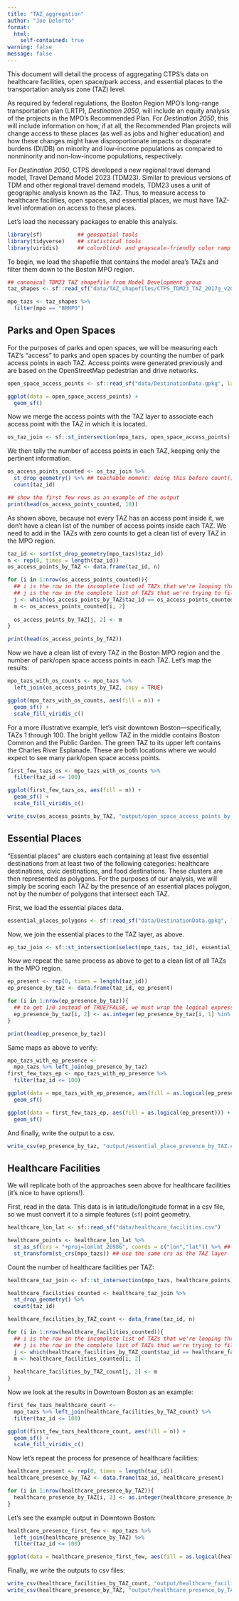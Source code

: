 ```yaml
---
title: "TAZ_aggregation"
author: "Joe Delorto"
format: 
  html:
    self-contained: true
warning: false
message: false
---
```


This document will detail the process of aggregating CTPS's data on healthcare facilities, open space/park access, and essential places to the transportation analysis zone (TAZ) level.

As required by federal regulations, the Boston Region MPO's long-range transportation plan (LRTP), _Destination 2050_, will include an equity analysis of the projects in the MPO's Recommended Plan. For _Destination 2050_, this will include information on how, if at all, the Recommended Plan projects will change access to these places (as well as jobs and higher education) and how these changes might have disproportionate impacts or disparate burdens (DI/DB) on minority and low-income populations as compared to nonminority and non-low-income populations, respectively.

For _Destination 2050_, CTPS developed a new regional travel demand model, Travel Demand Model 2023 (TDM23). Similar to previous versions of TDM and other regional travel demand models, TDM23 uses a unit of geographic analysis known as the TAZ. Thus, to measure access to healthcare facilities, open spaces, and essential places, we must have TAZ-level information on access to these places.

Let's load the necessary packages to enable this analysis.

```r
library(sf)           ## geospatial tools
library(tidyverse)    ## statistical tools
library(viridis)      ## colorblind- and grayscale-friendly color ramp
```

To begin, we load the shapefile that contains the model area's TAZs and filter them down to the Boston MPO region.

```r
## canonical TDM23 TAZ shapefile from Model Development group
taz_shapes <- sf::read_sf("data/TAZ_shapefiles/CTPS_TDM23_TAZ_2017g_v202303.shp")

mpo_tazs <- taz_shapes %>%
  filter(mpo == "BRMPO")
```

## Parks and Open Spaces

For the purposes of parks and open spaces, we will be measuring each TAZ's "access" to parks and open spaces by counting the number of park access points in each TAZ. Access points were generated previously and are based on the OpenStreetMap pedestrian and drive networks.

```r
open_space_access_points <- sf::read_sf("data/DestinationData.gpkg", layer = "OpenSpaceAccess_PT")
```

```r
ggplot(data = open_space_access_points) + 
  geom_sf() 
```

Now we merge the access points with the TAZ layer to associate each access point with the TAZ in which it is located.

```r
os_taz_join <- sf::st_intersection(mpo_tazs, open_space_access_points)
```

We then tally the number of access points in each TAZ, keeping only the pertinent information.

```r
os_access_points_counted <- os_taz_join %>% 
  st_drop_geometry() %>% ## teachable moment: doing this before count() speeds up the process by a factor of 10
  count(taz_id)

## show the first few rows as an example of the output
print(head(os_access_points_counted, 10))
```

As shown above, because not every TAZ has an access point inside it, we don't have a clean list of the number of access points inside each TAZ. We need to add in the TAZs with zero counts to get a clean list of every TAZ in the MPO region.
 
```r
taz_id <- sort(st_drop_geometry(mpo_tazs)$taz_id)
n <- rep(0, times = length(taz_id))
os_access_points_by_TAZ <- data.frame(taz_id, n)

for (i in 1:nrow(os_access_points_counted)){
  ## i is the row in the incomplete list of TAZs that we're looping through and pulling values from
  ## j is the row in the complete list of TAZs that we're trying to fill
  j <- which(os_access_points_by_TAZ$taz_id == os_access_points_counted$taz_id[i])
  m <- os_access_points_counted[i, 2]
  
  os_access_points_by_TAZ[j, 2] <- m
}

print(head(os_access_points_by_TAZ))
```

Now we have a clean list of every TAZ in the Boston MPO region and the number of park/open space access points in each TAZ. Let's map the results:

```r
mpo_tazs_with_os_counts <- mpo_tazs %>% 
  left_join(os_access_points_by_TAZ, copy = TRUE)

ggplot(mpo_tazs_with_os_counts, aes(fill = n)) + 
  geom_sf() + 
  scale_fill_viridis_c()
```

For a more illustrative example, let's visit downtown Boston—specifically, TAZs 1 through 100. The bright yellow TAZ in the middle contains Boston Common and the Public Garden. The green TAZ to its upper left contains the Charles River Esplanade. These are both locations where we would expect to see many park/open space access points.

```r
first_few_tazs_os <- mpo_tazs_with_os_counts %>% 
  filter(taz_id <= 100)

ggplot(first_few_tazs_os, aes(fill = n)) + 
  geom_sf() + 
  scale_fill_viridis_c()
```

```r
write_csv(os_access_points_by_TAZ, "output/open_space_access_points_by_TAZ.csv")
```

## Essential Places

"Essential places" are clusters each containing at least five essential destinations from at least two of the following categories: healthcare destinations, civic destinations, and food destinations. These clusters are then represented as polygons. For the purposes of our analysis, we will simply be scoring each TAZ by the presence of an essential places polygon, not by the number of polygons that intersect each TAZ.

First, we load the essential places data.

```r
essential_places_polygons <- sf::read_sf("data/DestinationData.gpkg", layer = "essentialPlace_Final_POLY")
```

Now, we join the essential places to the TAZ layer, as above.

```r
ep_taz_join <- sf::st_intersection(select(mpo_tazs, taz_id), essential_places_polygons)
```

Now we repeat the same process as above to get to a clean list of all TAZs in the MPO region.

```r
ep_present <- rep(0, times = length(taz_id))
ep_presence_by_taz <- data.frame(taz_id, ep_present)

for (i in 1:nrow(ep_presence_by_taz)){
  ## to get 1/0 instead of TRUE/FALSE, we must wrap the logical expression in the function as.integer()
  ep_presence_by_taz[i, 2] <- as.integer(ep_presence_by_taz[i, 1] %in% ep_taz_join$taz_id)
}

print(head(ep_presence_by_taz))
```

Same maps as above to verify:

```r
mpo_tazs_with_ep_presence <- 
  mpo_tazs %>% left_join(ep_presence_by_taz)
first_few_tazs_ep <- mpo_tazs_with_ep_presence %>% 
  filter(taz_id <= 100)

ggplot(data = mpo_tazs_with_ep_presence, aes(fill = as.logical(ep_present))) +
  geom_sf()

ggplot(data = first_few_tazs_ep, aes(fill = as.logical(ep_present))) +
  geom_sf()
```

And finally, write the output to a csv.

```r
write_csv(ep_presence_by_taz, "output/essential_place_presence_by_TAZ.csv")
```

## Healthcare Facilities

We will replicate both of the approaches seen above for healthcare facilities (it's nice to have options!). 

First, read in the data. This data is in latitude/longitude format in a csv file, so we must convert it to a simple features (`sf`) point geometry.

```r
healthcare_lon_lat <- sf::read_sf("data/healthcare_facilities.csv")

healthcare_points <- healthcare_lon_lat %>% 
  st_as_sf(crs = "+proj=lonlat 26986", coords = c("lon","lat")) %>% ## convert table of lat/lon points to sf geometry
  st_transform(st_crs(mpo_tazs)) ## use the same crs as the TAZ layer
```

Count the number of healthcare facilities per TAZ: 

```r
healthcare_taz_join <- sf::st_intersection(mpo_tazs, healthcare_points)

healthcare_facilities_counted <- healthcare_taz_join %>% 
  st_drop_geometry() %>% 
  count(taz_id)

healthcare_facilities_by_TAZ_count <- data_frame(taz_id, n)

for (i in 1:nrow(healthcare_facilities_counted)){
  ## i is the row in the incomplete list of TAZs that we're looping through and pulling values from
  ## j is the row in the complete list of TAZs that we're trying to fill
  j <- which(healthcare_facilities_by_TAZ_count$taz_id == healthcare_facilities_counted$taz_id[i])
  m <- healthcare_facilities_counted[i, 2]
  
  healthcare_facilities_by_TAZ_count[j, 2] <- m
}
```

Now we look at the results in Downtown Boston as an example:

```r
first_few_tazs_healthcare_count <- 
  mpo_tazs %>% left_join(healthcare_facilities_by_TAZ_count) %>% 
  filter(taz_id <= 100)

ggplot(first_few_tazs_healthcare_count, aes(fill = n)) +
  geom_sf() +
  scale_fill_viridis_c()
```

Now let's repeat the process for presence of healthcare facilities:

```r
healthcare_present <- rep(0, times = length(taz_id))
healthcare_presence_by_TAZ <- data.frame(taz_id, healthcare_present)

for (i in 1:nrow(healthcare_presence_by_TAZ)){
  healthcare_presence_by_TAZ[i, 2] <- as.integer(healthcare_presence_by_TAZ[i, 1] %in% healthcare_taz_join$taz_id)
}
```

Let's see the example output in Downtown Boston:

```r
healthcare_presence_first_few <- mpo_tazs %>% 
  left_join(healthcare_presence_by_TAZ) %>% 
  filter(taz_id <= 100)

ggplot(data = healthcare_presence_first_few, aes(fill = as.logical(healthcare_present))) + geom_sf()
```

Finally, we write the outputs to csv files:

```r
write_csv(healthcare_facilities_by_TAZ_count, "output/healthcare_facilities_by_TAZ.csv")
write_csv(healthcare_presence_by_TAZ, "output/healthcare_presence_by_TAZ.csv")
```